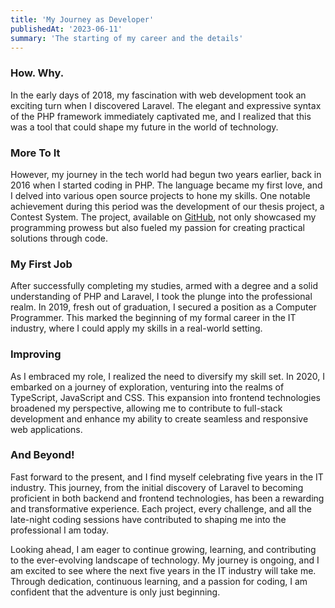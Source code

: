 ```yaml
---
title: 'My Journey as Developer'
publishedAt: '2023-06-11'
summary: 'The starting of my career and the details'
---
```


### How. Why.

In the early days of 2018, my fascination with web development took an exciting turn when I discovered Laravel.
The elegant and expressive syntax of the PHP framework immediately captivated me, and I realized that
this was a tool that could shape my future in the world of technology.

### More To It

However, my journey in the tech world had begun two years earlier, back in 2016 when I started coding in PHP.
The language became my first love, and I delved into various open source projects to hone my skills. One notable achievement
during this period was the development of our thesis project, a Contest System. The project, available on
[GitHub](https://github.com/isaacdarcilla/pageant-management-system),
not only showcased my programming prowess but also fueled my passion for creating practical solutions through code.

### My First Job

After successfully completing my studies, armed with a degree and a solid understanding of PHP and Laravel, I took
the plunge into the professional realm. In 2019, fresh out of graduation, I secured a position as a Computer Programmer.
This marked the beginning of my formal career in the IT industry, where I could apply my skills in a real-world setting.

### Improving

As I embraced my role, I realized the need to diversify my skill set. In 2020, I embarked on a journey of exploration,
venturing into the realms of TypeScript, JavaScript and CSS. This expansion into frontend technologies broadened my perspective,
allowing me to contribute to full-stack development and enhance my ability to create seamless and responsive web applications.

### And Beyond!

Fast forward to the present, and I find myself celebrating five years in the IT industry. This journey, from the initial discovery of
Laravel to becoming proficient in both backend and frontend technologies, has been a rewarding and transformative experience.
Each project, every challenge, and all the late-night coding sessions have contributed to shaping me into the professional I am today.

Looking ahead, I am eager to continue growing, learning, and contributing to the ever-evolving landscape of technology.
My journey is ongoing, and I am excited to see where the next five years in the IT industry will take me. Through dedication,
continuous learning, and a passion for coding, I am confident that the adventure is only just beginning.